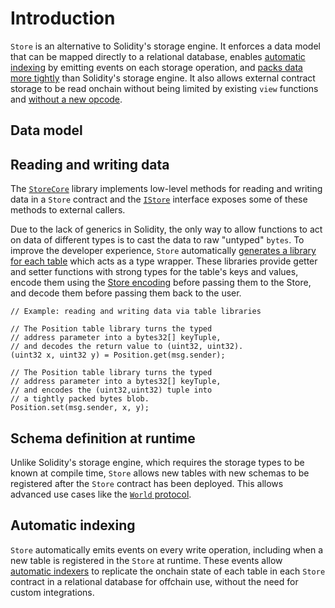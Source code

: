 
# Introduction

`Store` is an alternative to Solidity's storage engine.
It enforces a data model that can be mapped directly to a relational database,
enables [automatic indexing](../services/indexer) by emitting events on each storage operation,
and [packs data more tightly](./encoding) than Solidity's storage engine.
It also allows external contract storage to be read onchain without being limited
by existing `view` functions and [without a new opcode](https://eips.ethereum.org/EIPS/eip-2330).

## Data model

<TableIntro />

## Reading and writing data

The [`StoreCore`](./reference) library implements low-level methods for reading and writing data
in a `Store` contract and the [`IStore`](./reference) interface exposes some of these methods
to external callers.

Due to the lack of generics in Solidity, the only way to allow functions to act on
data of different types is to cast the data to raw "untyped" `bytes`.
To improve the developer experience, `Store` automatically [generates
a library for each table](./table-libraries) which acts as a type wrapper.
These libraries provide getter and setter functions with strong types
for the table's keys and values, encode them using the [Store encoding](./encoding)
before passing them to the Store, and decode them before passing them back to the user.

```solidity
// Example: reading and writing data via table libraries

// The Position table library turns the typed
// address parameter into a bytes32[] keyTuple,
// and decodes the return value to (uint32, uint32).
(uint32 x, uint32 y) = Position.get(msg.sender);

// The Position table library turns the typed
// address parameter into a bytes32[] keyTuple,
// and encodes the (uint32,uint32) tuple into
// a tightly packed bytes blob.
Position.set(msg.sender, x, y);
```

## Schema definition at runtime

Unlike Solidity's storage engine,
which requires the storage types to be known at compile time,
`Store` allows new tables with new schemas to be registered after the `Store` contract has been deployed.
This allows advanced use cases like the [`World` protocol](../world/introduction).

## Automatic indexing

`Store` automatically emits events on every write operation,
including when a new table is registered in the `Store` at runtime.
These events allow [automatic indexers](../services/indexer) to replicate the onchain state of each
table in each `Store` contract in a relational database for offchain use,
without the need for custom integrations.
